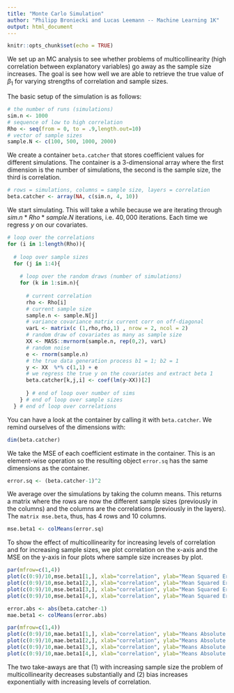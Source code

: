 ```yaml
---
title: "Monte Carlo Simulation"
author: "Philipp Broniecki and Lucas Leemann -- Machine Learning 1K"
output: html_document
---
```


```r
knitr::opts_chunk$set(echo = TRUE)
```

We set up an MC analysis to see whether problems of multicollinearity (high correlation between explanatory variables) go away as the sample size increases. The goal is see how well we are able to retrieve the true value of $\beta_{1}$ for varying strengths of correlation and sample sizes.

The basic setup of the simulation is as follows:
```r
# the number of runs (simulations)
sim.n <- 1000
# sequence of low to high correlation
Rho <- seq(from = 0, to = .9,length.out=10)
# vector of sample sizes
sample.N <- c(100, 500, 1000, 2000)
```

We create a container `beta.catcher` that stores coefficient values for different simulations. The container is a 3-dimensional array where the first dimension is the number of simulations, the second is the sample size, the third is correlation.

```r
# rows = simulations, columns = sample size, layers = correlation
beta.catcher <- array(NA, c(sim.n, 4, 10))
```

We start simulating. This will take a while because we are iterating through $sim.n * Rho * sample.N$ iterations, i.e. $40,000$ iterations. Each time we regress $y$ on our covariates. 

```r
# loop over the correlations
for (i in 1:length(Rho)){
  
  # loop over sample sizes
  for (j in 1:4){
    
    # loop over the random draws (number of simulations)
    for (k in 1:sim.n){
      
      # current correlation
      rho <- Rho[i]
      # current sample size
      sample.n <- sample.N[j] 
      # variance covariance matrix current corr on off-diagonal
      varL <- matrix(c (1,rho,rho,1) , nrow = 2, ncol = 2)
      # random draw of covariates as many as sample size
      XX <- MASS::mvrnorm(sample.n, rep(0,2), varL) 
      # random noise
      e <- rnorm(sample.n)
      # the true data generation process b1 = 1; b2 = 1
      y <- XX  %*% c(1,1) + e
      # we regress the true y on the covariates and extract beta 1
      beta.catcher[k,j,i] <- coef(lm(y~XX))[2]  
      
      } # end of loop over number of sims
    } # end of loop over sample sizes
  } # end of loop over correlations

```

You can have a look at the container by calling it with `beta.catcher`. We remind ourselves of the dimensions with:

```r
dim(beta.catcher)
```

We take the MSE of each coefficient estimate in the container. This is an element-wise operation so the resulting object `error.sq` has the same dimensions as the container.

```r
error.sq <- (beta.catcher-1)^2 
```

We average over the simulations by taking the column means. This returns a matrix where the rows are now the different sample sizes (previously in the columns) and the columns are the correlations (previously in the layers). The `matrix mse.beta`, thus, has 4 rows and 10 columns.

```r
mse.beta1 <- colMeans(error.sq) 
```

To show the effect of multicollinearity for increasing levels of correlation and for increasing sample sizes, we plot correlation on the x-axis and the MSE on the y-axis in four plots where sample size increases by plot.

```r
par(mfrow=c(1,4))
plot(c(0:9)/10,mse.beta1[1,], xlab="correlation", ylab="Mean Squared Error", type="o", pch=19, bty="n", main="N=100", ylim=c(0,.2))
plot(c(0:9)/10,mse.beta1[2,], xlab="correlation", ylab="Mean Squared Error", type="o", pch=19, bty="n", main="N=500", ylim=c(0,.2))
plot(c(0:9)/10,mse.beta1[3,], xlab="correlation", ylab="Mean Squared Error", type="o", pch=19, bty="n", main="N=1000", ylim=c(0,.2))
plot(c(0:9)/10,mse.beta1[4,], xlab="correlation", ylab="Mean Squared Error", type="o", pch=19, bty="n", main="N=2000", ylim=c(0,.2))

error.abs <- abs(beta.catcher-1)
mae.beta1 <- colMeans(error.abs)

par(mfrow=c(1,4))
plot(c(0:9)/10,mae.beta1[1,], xlab="correlation", ylab="Means Absolute Error", type="o", pch=19, bty="n", main="N=100", ylim=c(0,.2))
plot(c(0:9)/10,mae.beta1[2,], xlab="correlation", ylab="Means Absolute Error", type="o", pch=19, bty="n", main="N=500", ylim=c(0,.2))
plot(c(0:9)/10,mae.beta1[3,], xlab="correlation", ylab="Means Absolute Error", type="o", pch=19, bty="n", main="N=1000", ylim=c(0,.2))
plot(c(0:9)/10,mae.beta1[4,], xlab="correlation", ylab="Means Absolute Error", type="o", pch=19, bty="n", main="N=2000", ylim=c(0,.2))
```

The two take-aways are that (1) with increasing sample size the problem of multicollinearity decreases substantially and (2) bias increases exponentially with increasing levels of correlation.